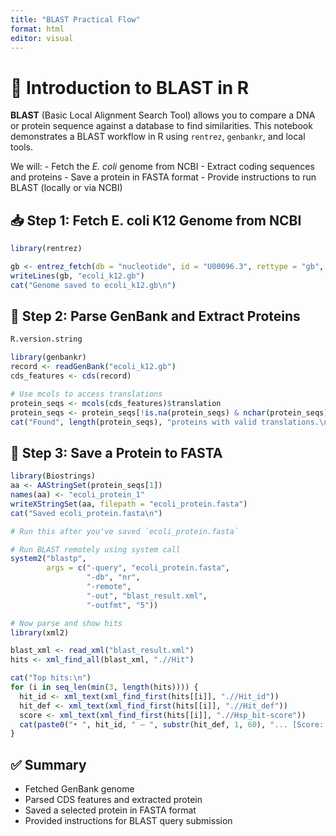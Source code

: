 ```yaml
---
title: "BLAST Practical Flow"
format: html
editor: visual
---
```


# 🧬 Introduction to BLAST in R

**BLAST** (Basic Local Alignment Search Tool) allows you to compare a DNA or protein sequence against a database to find similarities. This notebook demonstrates a BLAST workflow in R using `rentrez`, `genbankr`, and local tools.

We will: - Fetch the *E. coli* genome from NCBI - Extract coding sequences and proteins - Save a protein in FASTA format - Provide instructions to run BLAST (locally or via NCBI)

## 📥 Step 1: Fetch E. coli K12 Genome from NCBI

```r
library(rentrez)

gb <- entrez_fetch(db = "nucleotide", id = "U00096.3", rettype = "gb", retmode = "text", email = "blagoj4e@gmail.com")
writeLines(gb, "ecoli_k12.gb")
cat("Genome saved to ecoli_k12.gb\n")

```

## 🧬 Step 2: Parse GenBank and Extract Proteins

```r
R.version.string

library(genbankr)
record <- readGenBank("ecoli_k12.gb")
cds_features <- cds(record)

# Use mcols to access translations
protein_seqs <- mcols(cds_features)$translation
protein_seqs <- protein_seqs[!is.na(protein_seqs) & nchar(protein_seqs) > 20]
cat("Found", length(protein_seqs), "proteins with valid translations.\n")

```

## 💾 Step 3: Save a Protein to FASTA

```r
library(Biostrings)
aa <- AAStringSet(protein_seqs[1])
names(aa) <- "ecoli_protein_1"
writeXStringSet(aa, filepath = "ecoli_protein.fasta")
cat("Saved ecoli_protein.fasta\n")

```

```r
# Run this after you've saved `ecoli_protein.fasta`

# Run BLAST remotely using system call
system2("blastp",
        args = c("-query", "ecoli_protein.fasta",
                 "-db", "nr",
                 "-remote",
                 "-out", "blast_result.xml",
                 "-outfmt", "5"))

# Now parse and show hits
library(xml2)

blast_xml <- read_xml("blast_result.xml")
hits <- xml_find_all(blast_xml, ".//Hit")

cat("Top hits:\n")
for (i in seq_len(min(3, length(hits)))) {
  hit_id <- xml_text(xml_find_first(hits[[i]], ".//Hit_id"))
  hit_def <- xml_text(xml_find_first(hits[[i]], ".//Hit_def"))
  score <- xml_text(xml_find_first(hits[[i]], ".//Hsp_bit-score"))
  cat(paste0("• ", hit_id, " — ", substr(hit_def, 1, 60), "... [Score: ", score, "]\n"))
}
```

## ✅ Summary

-   Fetched GenBank genome
-   Parsed CDS features and extracted protein
-   Saved a selected protein in FASTA format
-   Provided instructions for BLAST query submission
